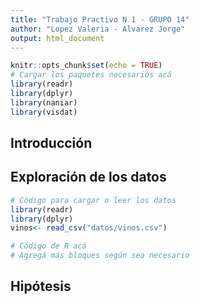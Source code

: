 ```yaml
---
title: "Trabajo Practivo N 1 - GRUPO 14"
author: "Lopez Valeria - Alvarez Jorge"
output: html_document
---
```



```r
knitr::opts_chunk$set(echo = TRUE)
# Cargar los paquetes necesarios acá
library(readr)
library(dplyr)
library(naniar)
library(visdat)
```


## Introducción



## Exploración de los datos


```r
# Código para cargar o leer los datos
library(readr)
library(dplyr)
vinos<- read_csv("datos/vinos.csv")
```



```r
# Cödigo de R acá 
# Agregá más bloques según sea necesario
```



## Hipótesis


